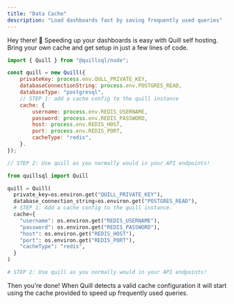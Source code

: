 ```yaml
---
title: "Data Cache"
description: "Load dashboards fast by saving frequently used queries"
---
```


Hey there! 👋 Speeding up your dashboards is easy with Quill self hosting. Bring your own cache and get setup in just a few lines of code.

<CodeGroup>

```js Node
import { Quill } from "@quillsql/node";

const quill = new Quill({
	privateKey: process.env.QULL_PRIVATE_KEY,
	databaseConnectionString: process.env.POSTGRES_READ,
	databaseType: "postgresql",
    // STEP 1: add a cache config to the quill instance
    cache: {
        username: process.env.REDIS_USERNAME,
        password: process.env.REDIS_PASSWORD,
        host: process.env.REDIS_HOST,
        port: process.env.REDIS_PORT,
        cacheType: "redis",
    }.
});

// STEP 2: Use quill as you normally would in your API endpoints!
```

```python Python
from quillsql import Quill

quill = Quill(
  private_key=os.environ.get("QUILL_PRIVATE_KEY"),
  database_connection_string=os.environ.get("POSTGRES_READ"),
  # STEP 1: Add a cache config to the quill instance.
  cache={
    "username": os.environ.get("REDIS_USERNAME"),
    "password": os.environ.get("REDIS_PASSWORD"),
    "host": os.environ.get("REDIS_HOST"),
    "port": os.environ.get("REDIS_PORT"),
    "cacheType": "redis",
  }
)

# STEP 2: Use quill as you normally would in your API endpoints!
```

</CodeGroup>

Then you're done! When Quill detects a valid cache configuration it will start
using the cache provided to speed up frequently used queries.
